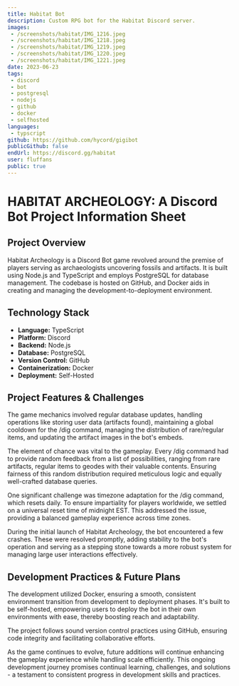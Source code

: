 ---
title: Habitat Bot
description: Custom RPG bot for the Habitat Discord server. 
images: 
 - /screenshots/habitat/IMG_1216.jpeg
 - /screenshots/habitat/IMG_1218.jpeg
 - /screenshots/habitat/IMG_1219.jpeg
 - /screenshots/habitat/IMG_1220.jpeg
 - /screenshots/habitat/IMG_1221.jpeg
date: 2023-06-23
tags:
 - discord
 - bot
 - postgresql
 - nodejs
 - github
 - docker
 - selfhosted
languages:
 - typscript
github: https://github.com/hycord/gigibot
publicGithub: false
endUrl: https://discord.gg/habitat
user: fluffans
public: true
---
# HABITAT ARCHEOLOGY: A Discord Bot Project Information Sheet

## Project Overview

Habitat Archeology is a Discord Bot game revolved around the premise of players serving as archaeologists uncovering fossils and artifacts. It is built using Node.js and TypeScript and employs PostgreSQL for database management. The codebase is hosted on GitHub, and Docker aids in creating and managing the development-to-deployment environment.

## Technology Stack

- **Language:** TypeScript
- **Platform:** Discord
- **Backend:** Node.js
- **Database:** PostgreSQL
- **Version Control:** GitHub
- **Containerization:** Docker
- **Deployment:** Self-Hosted

## Project Features & Challenges

The game mechanics involved regular database updates, handling operations like storing user data (artifacts found), maintaining a global cooldown for the /dig command, managing the distribution of rare/regular items, and updating the artifact images in the bot's embeds.

The element of chance was vital to the gameplay. Every /dig command had to provide random feedback from a list of possibilities, ranging from rare artifacts, regular items to geodes with their valuable contents. Ensuring fairness of this random distribution required meticulous logic and equally well-crafted database queries.

One significant challenge was timezone adaptation for the /dig command, which resets daily. To ensure impartiality for players worldwide, we settled on a universal reset time of midnight EST. This addressed the issue, providing a balanced gameplay experience across time zones.

During the initial launch of Habitat Archeology, the bot encountered a few crashes. These were resolved promptly, adding stability to the bot's operation and serving as a stepping stone towards a more robust system for managing large user interactions effectively.

## Development Practices & Future Plans

The development utilized Docker, ensuring a smooth, consistent environment transition from development to deployment phases. It's built to be self-hosted, empowering users to deploy the bot in their own environments with ease, thereby boosting reach and adaptability.

The project follows sound version control practices using GitHub, ensuring code integrity and facilitating collaborative efforts. 

As the game continues to evolve, future additions will continue enhancing the gameplay experience while handling scale efficiently. This ongoing development journey promises continual learning, challenges, and solutions - a testament to consistent progress in development skills and practices.

